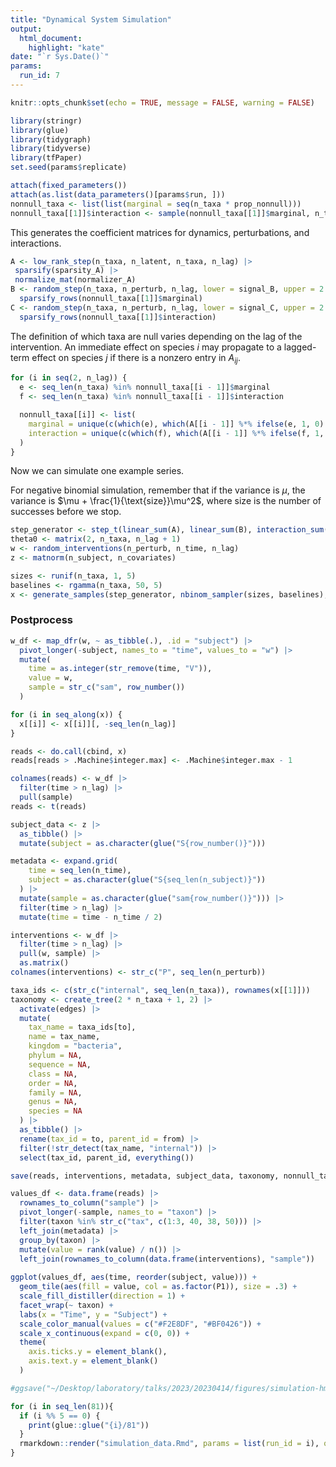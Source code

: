 ```yaml
---
title: "Dynamical System Simulation"
output: 
  html_document:
    highlight: "kate"
date: "`r Sys.Date()`"
params:
  run_id: 7
---
```


```r
knitr::opts_chunk$set(echo = TRUE, message = FALSE, warning = FALSE)
```
```r
library(stringr)
library(glue)
library(tidygraph)
library(tidyverse)
library(tfPaper)
set.seed(params$replicate)
```

```r
attach(fixed_parameters())
attach(as.list(data_parameters()[params$run, ]))
nonnull_taxa <- list(list(marginal = seq(n_taxa * prop_nonnull)))
nonnull_taxa[[1]]$interaction <- sample(nonnull_taxa[[1]]$marginal, n_taxa * prop_nonnull * prop_interaction)
```

This generates the coefficient matrices for dynamics, perturbations, and
interactions.

```r
A <- low_rank_step(n_taxa, n_latent, n_taxa, n_lag) |>
 sparsify(sparsity_A) |>
 normalize_mat(normalizer_A)
B <- random_step(n_taxa, n_perturb, n_lag, lower = signal_B, upper = 2 * signal_B) |>
  sparsify_rows(nonnull_taxa[[1]]$marginal)
C <- random_step(n_taxa, n_perturb, n_lag, lower = signal_C, upper = 2 * signal_C) |>
  sparsify_rows(nonnull_taxa[[1]]$interaction)
```

The definition of which taxa are null varies depending on the lag of the
intervention. An immediate effect on species $i$ may propagate to a lagged-term
effect on species $j$ if there is a nonzero entry in $A_{ij}$.

```r
for (i in seq(2, n_lag)) {
  e <- seq_len(n_taxa) %in% nonnull_taxa[[i - 1]]$marginal
  f <- seq_len(n_taxa) %in% nonnull_taxa[[i - 1]]$interaction

  nonnull_taxa[[i]] <- list(
    marginal = unique(c(which(e), which(A[[i - 1]] %*% ifelse(e, 1, 0) != 0))),
    interaction = unique(c(which(f), which(A[[i - 1]] %*% ifelse(f, 1, 0) != 0)))
  )
}
```

Now we can simulate one example series.

For negative binomial simulation, remember that if the variance is $\mu$, the
variance is $\mu + \frac{1}{\text{size}}\mu^2$, where $\text{size}$ is the
number of successes before we stop.

```r
step_generator <- step_t(linear_sum(A), linear_sum(B), interaction_sum(C))
theta0 <- matrix(2, n_taxa, n_lag + 1)
w <- random_interventions(n_perturb, n_time, n_lag)
z <- matnorm(n_subject, n_covariates)

sizes <- runif(n_taxa, 1, 5)
baselines <- rgamma(n_taxa, 50, 5)
x <- generate_samples(step_generator, nbinom_sampler(sizes, baselines), theta0, w, z)
```

### Postprocess

```r
w_df <- map_dfr(w, ~ as_tibble(.), .id = "subject") |>
  pivot_longer(-subject, names_to = "time", values_to = "w") |>
  mutate(
    time = as.integer(str_remove(time, "V")),
    value = w,
    sample = str_c("sam", row_number())
  )
```

```r
for (i in seq_along(x)) {
  x[[i]] <- x[[i]][, -seq_len(n_lag)]
}

reads <- do.call(cbind, x)
reads[reads > .Machine$integer.max] <- .Machine$integer.max - 1

colnames(reads) <- w_df |>
  filter(time > n_lag) |>
  pull(sample)
reads <- t(reads)
```

```r
subject_data <- z |>
  as_tibble() |>
  mutate(subject = as.character(glue("S{row_number()}")))

metadata <- expand.grid(
    time = seq_len(n_time),
    subject = as.character(glue("S{seq_len(n_subject)}"))
  ) |>
  mutate(sample = as.character(glue("sam{row_number()}"))) |>
  filter(time > n_lag) |>
  mutate(time = time - n_time / 2)

interventions <- w_df |>
  filter(time > n_lag) |>
  pull(w, sample) |>
  as.matrix()
colnames(interventions) <- str_c("P", seq_len(n_perturb))
```
```r
taxa_ids <- c(str_c("internal", seq_len(n_taxa)), rownames(x[[1]]))
taxonomy <- create_tree(2 * n_taxa + 1, 2) |>
  activate(edges) |>
  mutate(
    tax_name = taxa_ids[to], 
    name = tax_name,
    kingdom = "bacteria",
    phylum = NA,
    sequence = NA,
    class = NA,
    order = NA,
    family = NA,
    genus = NA,
    species = NA
  ) |>
  as_tibble() |>
  rename(tax_id = to, parent_id = from) |>
  filter(!str_detect(tax_name, "internal")) |>
  select(tax_id, parent_id, everything())
```

```r
save(reads, interventions, metadata, subject_data, taxonomy, nonnull_taxa, file = output_path)
```

```r
values_df <- data.frame(reads) |>
  rownames_to_column("sample") |>
  pivot_longer(-sample, names_to = "taxon") |>
  filter(taxon %in% str_c("tax", c(1:3, 40, 38, 50))) |>
  left_join(metadata) |>
  group_by(taxon) |>
  mutate(value = rank(value) / n()) |>
  left_join(rownames_to_column(data.frame(interventions), "sample"))
  
ggplot(values_df, aes(time, reorder(subject, value))) +
  geom_tile(aes(fill = value, col = as.factor(P1)), size = .3) +
  scale_fill_distiller(direction = 1) +
  facet_wrap(~ taxon) +
  labs(x = "Time", y = "Subject") +
  scale_color_manual(values = c("#F2E8DF", "#BF0426")) +
  scale_x_continuous(expand = c(0, 0)) +
  theme(
    axis.ticks.y = element_blank(),
    axis.text.y = element_blank()
  )

#ggsave("~/Desktop/laboratory/talks/2023/20230414/figures/simulation-hm.png", width = 10, height = 6)
```

```r
for (i in seq_len(81)){
  if (i %% 5 == 0) {
    print(glue::glue("{i}/81"))
  }
  rmarkdown::render("simulation_data.Rmd", params = list(run_id = i), quiet = TRUE)
}
```

